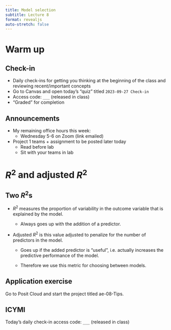 ```yaml
---
title: Model selection
subtitle: Lecture 8
format: revealjs
auto-stretch: false
---
```


# Warm up

## Check-in

-   Daily check-ins for getting you thinking at the beginning of the class and reviewing recent/important concepts
-   Go to Canvas and open today's "quiz" titled `2023-09-27 Check-in`
-   Access code: `___` (released in class) <!-- parsimonious -->
-   "Graded" for completion

## Announcements {.smaller}

-   My remaining office hours this week:
    -   Wednesday 5-6 on Zoom (link emailed)
-   Project 1 teams + assignment to be posted later today
    -   Read before lab
    -   Sit with your teams in lab

# $R^2$ and adjusted $R^2$

## Two $R^2$s

-   $R^2$ measures the proportion of variability in the outcome variable that is explained by the model.

    -   Always goes up with the addition of a predictor.

-   Adjusted $R^2$ is this value adjusted to penalize for the number of predictors in the model.

    -   Goes up if the added predictor is "useful", i.e. actually increases the predictive performance of the model.

    -   Therefore we use this metric for choosing between models.

## Application exercise

Go to Posit Cloud and start the project titled ae-08-Tips.

::: callout-note
## ICYMI

Today's daily check-in access code: `___` (released in class)
:::
